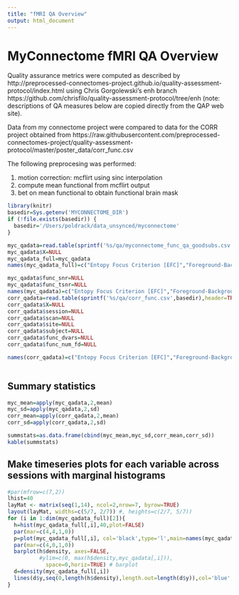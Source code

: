 ```yaml
---
title: "fMRI QA Overview"
output: html_document
---
```


# MyConnectome fMRI QA Overview

Quality assurance metrics were computed as described by http://preprocessed-connectomes-project.github.io/quality-assessment-protocol/index.html using Chris Gorgolewski's enh branch https://github.com/chrisfilo/quality-assessment-protocol/tree/enh (note: descriptions of QA measures below are copied directly from the QAP web site).

Data from my connectome project were compared to data for the CORR project obtained from https://raw.githubusercontent.com/preprocessed-connectomes-project/quality-assessment-protocol/master/poster_data/corr_func.csv

The following preprocesing was performed:

1. motion correction: mcflirt using sinc interpolation
2. compute mean functional from mcflirt output
3. bet on mean functional to obtain functional brain mask


```r
library(knitr)
basedir=Sys.getenv('MYCONNECTOME_DIR')
if (!file.exists(basedir)) {
  basedir='/Users/poldrack/data_unsynced/myconnectome'
}

myc_qadata=read.table(sprintf('%s/qa/myconnectome_func_qa_goodsubs.csv',basedir),header=TRUE,sep=',')
myc_qadata$X=NULL
myc_qadata_full=myc_qadata
names(myc_qadata_full)=c("Entopy Focus Criterion [EFC]","Foreground-Background Energy Ratio [FBER]","Smoothness[FWHM]","Ghost to Signal Ratio [GSR]","Mean Fractional Displacement", "Percentage of vols with FD>0.2","Median Distance Index",'Image SNR','Temporal SNR')

myc_qadata$func_snr=NULL
myc_qadata$func_tsnr=NULL
names(myc_qadata)=c("Entopy Focus Criterion [EFC]","Foreground-Background Energy Ratio [FBER]","Smoothness[FWHM]","Ghost to Signal Ratio [GSR]","Mean Fractional Displacement", "Percentage of vols with FD>0.2","Median Distance Index")
corr_qadata=read.table(sprintf('%s/qa/corr_func.csv',basedir),header=TRUE,sep=',')
corr_qadata$X=NULL
corr_qadata$session=NULL
corr_qadata$scan=NULL
corr_qadata$site=NULL
corr_qadata$subject=NULL
corr_qadata$func_dvars=NULL
corr_qadata$func_num_fd=NULL

names(corr_qadata)=c("Entopy Focus Criterion [EFC]","Foreground-Background Energy Ratio [FBER]","Smoothness[FWHM]","Ghost to Signal Ratio [GSR]","Median Distance Index","Mean Fractional Displacement", "Percentage of vols with FD>0.2")
  
```

## Summary statistics

```r
myc_mean=apply(myc_qadata,2,mean)
myc_sd=apply(myc_qadata,2,sd)
corr_mean=apply(corr_qadata,2,mean)
corr_sd=apply(corr_qadata,2,sd)

summstats=as.data.frame(cbind(myc_mean,myc_sd,corr_mean,corr_sd))
kable(summstats)
```


## Make timeseries plots for each variable across sessions with marginal histograms

```r
#par(mfrow=c(7,2))
lhist=40
layMat <- matrix(seq(1,14), ncol=2,nrow=7, byrow=TRUE)
layout(layMat, widths=c(5/7, 2/7)) #, heights=c(2/7, 5/7))
for (i in 1:dim(myc_qadata_full)[2]){
  h=hist(myc_qadata_full[,i],40,plot=FALSE)
  par(mar=c(4,4,1,0))
  p=plot(myc_qadata_full[,i], col='black',type='l',main=names(myc_qadata_full)[i],ylab=names(myc_qadata_full)[i],lwd=1.5,xlab='sessions') # line
  par(mar=c(4,0,1,0))
  barplot(h$density, axes=FALSE, 
          #ylim=c(0, max(h$density,myc_qadata[,i])),
            space=0,horiz=TRUE) # barplot
  d=density(myc_qadata_full[,i])
  lines(d$y,seq(0,length(h$density),length.out=length(d$y)),col='blue',lwd=2)
}
```